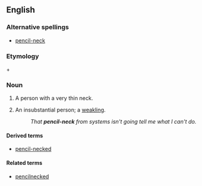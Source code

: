 ==English==

===Alternative spellings===
*[[pencil-neck]]

===Etymology===
{{term|pencil}} + {{term|neck}}

===Noun===
{{en-noun}}

# A person with a very thin neck.
# {{idiom|US|pejorative}} An insubstantial person; a [[weakling]].
#: ''That '''pencil-neck''' from systems isn't going tell me what I can't do.''

====Derived terms====
*[[pencil-necked]]

====Related terms====
*[[pencilnecked]]